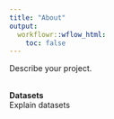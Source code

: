 ```yaml
---
title: "About"
output:
  workflowr::wflow_html:
    toc: false
---
```


Describe your project.<br /><br />

<b>Datasets</b><br />
Explain datasets
